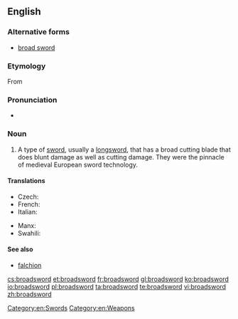 ==English==

===Alternative forms===
* [[broad sword]]

===Etymology===
From {{compound|broad|sword}}

===Pronunciation===
* {{X-SAMPA|/'brO:dsO:(r)d/}}

===Noun===
{{en-noun}}

# A type of [[sword]], usually a [[longsword]], that has a broad cutting blade that does blunt damage as well as cutting damage.  They were the pinnacle of medieval European sword technology.

====Translations====
{{trans-top|a longsword with a broad cutting blade}}
* Czech: {{t-|cs|široký meč|m}}
* French: {{t+|fr|estramaçon|m}}
* Italian: {{t-|it|spadone|m}}
{{trans-mid}}
* Manx: {{t-|gv|cliwe daa laue|m}}
* Swahili: {{t-|sw|upanga mpana}}
{{trans-bottom}}

====See also====
* [[falchion]]

[[Category:en:Swords]]
[[Category:en:Weapons]]

[[cs:broadsword]]
[[et:broadsword]]
[[fr:broadsword]]
[[gl:broadsword]]
[[ko:broadsword]]
[[io:broadsword]]
[[pl:broadsword]]
[[ta:broadsword]]
[[te:broadsword]]
[[vi:broadsword]]
[[zh:broadsword]]